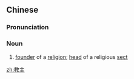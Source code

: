 ==Chinese==
{{zh-forms}}

===Pronunciation===
{{zh-pron
|m=jiàozhǔ
|c=gaau3 zyu2
|cat=n
}}

===Noun===
{{zh-noun}}

# [[founder]] of a [[religion]]; [[head]] of a religious [[sect]]

[[zh:教主]]